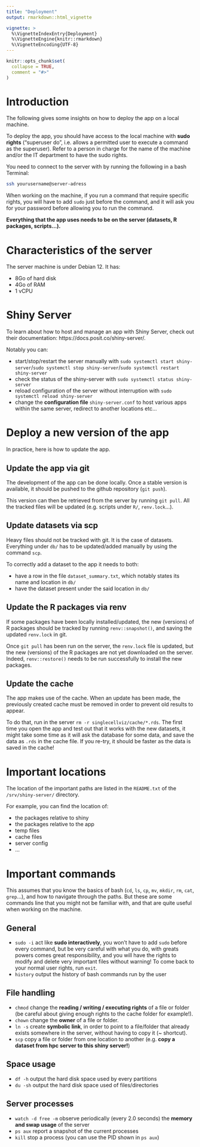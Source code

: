 ```yaml
---
title: "Deployment"
output: rmarkdown::html_vignette

vignette: >
  %\VignetteIndexEntry{Deployment}
  %\VignetteEngine{knitr::rmarkdown}
  %\VignetteEncoding{UTF-8}
---
```



```r
knitr::opts_chunk$set(
  collapse = TRUE,
  comment = "#>"
)
```

# Introduction

The following gives some insights on how to deploy the app on a local machine.

To deploy the app, you should have access to the local machine with **sudo rights** ("superuser do", i.e. allows a permitted user to execute a command as the superuser). Refer to a person in charge for the name of the machine and/or the IT department to have the sudo rights. 

You need to connect to the server with by running the following in a bash Terminal:
```bash
ssh yourusername@server-adress
``` 

When working on the machine, if you run a command that require specific rights, you will have to add `sudo` just before the command, and it will ask you for your password before allowing you to run the command. 

**Everything that the app uses needs to be on the server (datasets, R packages, scripts...).**

# Characteristics of the server

The server machine is under Debian 12. It has: 

- 8Go of hard disk 
- 4Go of RAM 
- 1 vCPU


# Shiny Server

To learn about how to host and manage an app with Shiny Server, check out their documentation: https://docs.posit.co/shiny-server/. 

Notably you can:

- start/stop/restart the server manually with `sudo systemctl start shiny-server`/`sudo systemctl stop shiny-server`/`sudo systemctl restart shiny-server`
- check the status of the shiny-server with `sudo systemctl status shiny-server`
- reload configuration of the server without interruption with `sudo systemctl reload shiny-server`
- change the **configuration file** `shiny-server.conf` to host various apps within the same server, redirect to another locations etc...

# Deploy a new version of the app

In practice, here is how to update the app.

## Update the app via git

The development of the app can be done locally. Once a stable version is available, it should be pushed to the github repository (`git push`). 

This version can then be retrieved from the server by running `git pull`. All the tracked files will be updated (e.g. scripts under `R/`, `renv.lock`...). 

## Update datasets via scp

Heavy files should not be tracked with git. It is the case of datasets. Everything under `db/` has to be updated/added manually by using the command `scp`. 

To correctly add a dataset to the app it needs to both:

- have a row in the file `dataset_summary.txt`, which notably states its name and location in `db/`
- have the dataset present under the said location in `db/`

## Update the R packages via renv 

If some packages have been locally installed/updated, the new (versions) of R packages should be tracked by running `renv::snapshot()`, and saving the updated `renv.lock` in git. 

Once `git pull` has been run on the server, the `renv.lock` file is updated, but the new (versions) of the R packages are not yet downloaded on the server. Indeed, `renv::restore()` needs to be run successfully to install the new packages. 

## Update the cache

The app makes use of the cache. When an update has been made, the previously created cache must be removed in order to prevent old results to appear. 

To do that, run in the server `rm -r singlecellviz/cache/*.rds`. 
The first time you open the app and test out that it works with the new datasets, it might take some time as it will ask the database for some data, and save the data as `.rds` in the cache file. If you re-try, it should be faster as the data is saved in the cache!

# Important locations

The location of the important paths are listed in the `README.txt` of the `/srv/shiny-server/` directory.

For example, you can find the location of: 

- the packages relative to shiny
- the packages relative to the app
- temp files
- cache files
- server config
- ... 


# Important commands

This assumes that you know the basics of bash (`cd`, `ls`, `cp`, `mv`, `mkdir`, `rm`, `cat`, `grep`...), and how to navigate through the paths. But these are some commands line that you might not be familiar with, and that are quite useful when working on the machine.

## General

- `sudo -i` act like **sudo interactively**, you won't have to add `sudo` before every command, but be very careful with what you do, with greats powers comes great responsibility, and you will have the rights to modify and delete very important files without warning! To come back to your normal user rights, run `exit`.
- `history` output the history of bash commands run by the user
 
## File handling

- `chmod` change the **reading / writing / executing rights** of a file or folder (be careful about giving enough rights to the cache folder for example!).
- `chown` change the **owner** of a file or folder.
- `ln -s` create **symbolic link**, in order to point to a file/folder that already exists somewhere in the server, without having to copy it (~ shortcut).
- `scp` copy a file or folder from one location to another (e.g. **copy a dataset from hpc server to this shiny server!**)

## Space usage

- `df -h` output the hard disk space used by every partitions
- `du -sh` output the hard disk space used of files/directories

## Server processes

- `watch -d free -m` observe periodically (every 2.0 seconds) the **memory and swap usage** of the server
- `ps aux` report a snapshot of the current processes
- `kill` stop a process (you can use the PID shown in `ps aux`)
